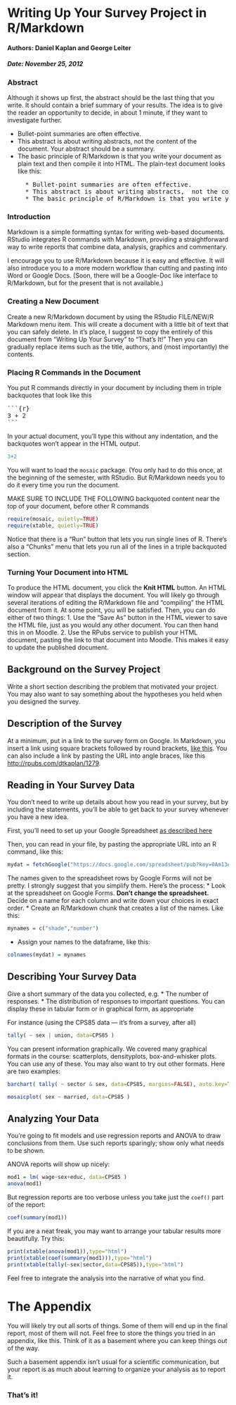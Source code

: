 Writing Up Your Survey Project in R/Markdown
========================================================

#### Authors: Daniel Kaplan and George Leiter

##### Date: November 25, 2012

### Abstract

Although it shows up first, the abstract should be the last thing that you write.  It should contain a brief summary of your results.  The idea is to give the reader an opportunity to decide, in about 1 minute, if they want to investigate further.  

* Bullet-point summaries are often effective.
* This abstract is about writing abstracts, not the content of the document.  Your abstract should be a summary.
* The basic principle of R/Markdown is that you write your document as plain text and then compile it into HTML.  The plain-text document looks like this:
<pre>
    * Bullet-point summaries are often effective.
    * This abstract is about writing abstracts,  not the content of the document.  Your abstract should be a summary.
    * The basic principle of R/Markdown is that you write your document as plain text and then compile it into HTML.  
</pre>

### Introduction 

Markdown is a simple formatting syntax for writing web-based documents.  RStudio integrates R commands with Markdown, providing a straightforward way to write reports that combine data, analysis, graphics and commentary.

I encourage you to use R/Markdown because it is easy and effective.  It will also introduce you to a more modern workflow than cutting and pasting into Word or Google Docs.  (Soon, there will be a Google-Doc like interface to R/Markdown, but for the present that is not available.) 

### Creating a New Document 
Create a new R/Markdown document by using the RStudio FILE/NEW/R Markdown menu item.  This will create a document with a little bit of text that you can safely delete.  In it's place, I suggest to copy the entirely of this document from "Writing Up Your Survey" to "That's It!"  Then you can gradually replace items such as the title, authors, and (most importantly) the contents.

### Placing R Commands in the Document

You put R commands directly in your document by including them in triple backquotes that look like this

<pre>```{r}&#x000A;3 + 2&#x000A;```&#x000A;</pre>


In your actual document, you'll type this without any indentation, and the backquotes won't appear in the HTML output.
```r
3+2
```


You will want to load the `mosaic` package.  (You only had to do this once, at the beginning of the semester, with RStudio. But R/Markdown needs you to do it every time you run the document.  

MAKE SURE TO INCLUDE THE FOLLOWING backquoted content near the top of your document, before other R commands
```r
require(mosaic, quietly=TRUE)
require(xtable, quietly=TRUE)
```

Notice that there is a "Run" button that lets you run single lines of R.  There's also a "Chunks" menu that lets you run all of the lines in a triple backquoted section.

### Turning Your Document into HTML

To produce the HTML document, you click the **Knit HTML** button.  An HTML window will appear that displays the document.  You will likely go through several iterations of editing the R/Markdown file and "compiling" the HTML document from it.  At some point, you will be satisfied.  Then, you can do either of two things:
1. Use the "Save As" button in the HTML viewer to save the HTML file, just as you would any other document.  You can then hand this in on Moodle.
2. Use the RPubs service to publish your HTML document, pasting the link to that document into Moodle.  This makes it easy to update the published document.

Background on the Survey Project
-----------------

Write a short section describing the problem that motivated your project.  You may also want to say something about the hypotheses you held when you designed the survey.

Description of the Survey
-----------------

At a minimum, put in a link to the survey form on Google.  In Markdown, you insert a link using square brackets followed by round brackets, [like this](http://rpubs.com/dtkaplan/1279).  You can also include a link by pasting the URL into angle braces, like this <http://rpubs.com/dtkaplan/1279>.

Reading in Your Survey Data
------------------

You don't need to write up details about how you read in your survey, but by including the statements, you'll be able to get back to your survey whenever you have a new idea.  

First, you'll need to set up your Google Spreadsheet [as described here](http://dtkaplan.github.com/Statistical-Modeling-A-Fresh-Approach/Blog/GoogleSpreadsheets.html)

Then, you can read in your file, by pasting the appropriate URL into an R command, like this:
```r
mydat = fetchGoogle("https://docs.google.com/spreadsheet/pub?key=0Am13enSalO74dEtyWGxpWWFsN3Z0OUlZNG5xYmRVWWc&single=true&gid=0&output=csv")
```
The names given to the spreadsheet rows by Google Forms will not be pretty.  I strongly suggest that you simplify them.  Here's the process:
* Look at the spreadsheet on Google Forms.  **Don't change the spreadsheet.**  Decide on a name for each column and write down your choices in exact order.
* Create an R/Markdown chunk that creates a list of the names.  Like this:
```r
mynames = c("shade","number")
```
* Assign your names to the dataframe, like this:
```r
colnames(mydat) = mynames
```

Describing Your Survey Data
----------------
Give a short summary of the data you collected, e.g.
* The number of responses.
* The distribution of responses to important questions.
You can display these in tabular form or in graphical form, as appropriate

For instance (using the CPS85 data --- it's from a survey, after all)
```r
tally( ~ sex | union, data=CPS85 )
```

You can present information graphically.  We covered many graphical formats in the course: scatterplots, densityplots, box-and-whisker plots.  You can use any of these.  You may also want to try out other formats.  Here are two examples:
```r
barchart( tally( ~ sector & sex, data=CPS85, margins=FALSE), auto.key=TRUE)
```

```r
mosaicplot( sex ~ married, data=CPS85 )
```

Analyzing Your Data
----------------
You're going to fit models and use regression reports and ANOVA to draw conclusions from them.  Use such reports sparingly; show only what needs to be shown.

ANOVA reports will show up nicely:
```r
mod1 = lm( wage~sex+educ, data=CPS85 )
anova(mod1)
```


But regression reports are too verbose unless you take just the `coef()` part of the report:
```r
coef(summary(mod1))
```

If you are a neat freak, you may want to arrange your tabular results more beautifully.  Try this:
```r
print(xtable(anova(mod1)),type="html")
print(xtable(coef(summary(mod1))),type="html")
print(xtable(tally(~sex|sector,data=CPS85)),type="html")
```

Feel free to integrate the analysis into the narrative of what you find.





The Appendix
================

You will likely try out all sorts of things.  Some of them will end up in the final report, most of them will not.  Feel free to store the things you tried in an appendix, like this.  Think of it as a basement where you can keep things out of the way.

Such a basement appendix isn't usual for a scientific communication, but your report is as much about learning to organize your analysis as to report it.

### That's it!
